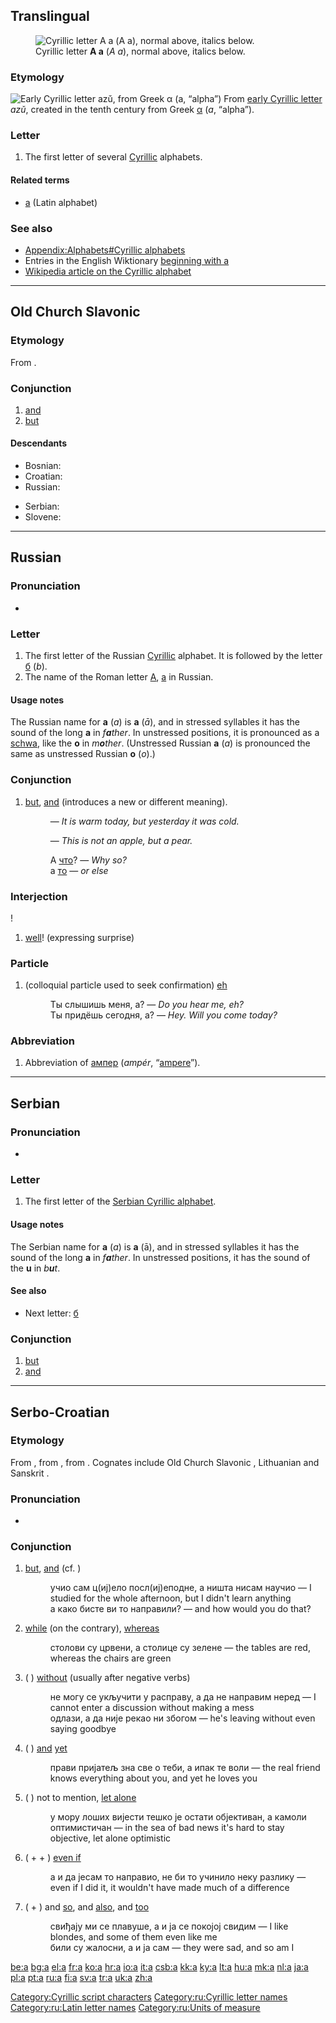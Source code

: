 {{also|А|Appendix:Variations of "a"}}
==Translingual==
[[Image:Cyrillic A.png|thumb|right|Cyrillic letter '''А а''' (''A a''), normal above, italics below.]]

===Etymology===
[[Image:Early Cyrillic letter Azu.png|Early Cyrillic letter ''azǔ'', from Greek α (''a'', “alpha”)]]
From [[w:Early Cyrillic alphabet|early Cyrillic letter]] ''azǔ'', created in the tenth century from Greek [[α]] (''a'', “alpha”).

===Letter===
{{infl|mul|letter|lower case||upper case|А}}

# The first letter of several [[Cyrillic]] alphabets.

====Related terms====
* [[a]] (Latin alphabet)

===See also===
* [[Appendix:Alphabets#Cyrillic alphabets]]
* Entries in the English Wiktionary [[Special:Allpages/а|beginning with а]]
* [[w:Cyrillic alphabet|Wikipedia article on the Cyrillic alphabet]]

[[Category:Cyrillic script characters]]
----

==Old Church Slavonic==

===Etymology===
From {{proto|Slavic|a|lang=cu}}.

===Conjunction===
{{infl|cu|conjunction|tr=a}}

# [[and]]
# [[but]]

====Descendants====
{{top2}}
* Bosnian: {{l|bs|a}}
* Croatian: {{l|hr|a}}
* Russian: {{l|ru|а}}
{{mid2}}
* Serbian: {{l|sr|a}}
* Slovene: {{l|sl|a}}
{{bottom2}}

----

==Russian==

===Pronunciation===
* {{audio|Ru-а.ogg|audio}}

===Letter===
{{infl|ru|letter|lower case||upper case|А}}

# The first letter of the Russian [[Cyrillic]] alphabet. It is followed by the letter [[б]] (''b'').
# The name of the Roman letter [[A]], [[a]] in Russian.

[[Category:ru:Cyrillic letter names]]
[[Category:ru:Latin letter names]]
====Usage notes====
The Russian name for '''а''' (''a'') is '''а''' (''ā''), and in stressed syllables it has the sound of the long '''a''' in ''f'''a'''ther''. In unstressed positions, it is pronounced as a [[schwa]], like the '''o''' in ''m'''o'''ther''. (Unstressed Russian '''а''' (''a'') is pronounced the same as unstressed Russian '''о''' (''o'').)

===Conjunction===
{{infl|ru|conjunction}}

# [[but]], [[and]] (introduces a new or different meaning).
#: {{Cyrl|[[сегодня|Сего́дня]] [[теплый|тепло́]], а [[вчера|вчера́]] [[быть|бы́ло]] [[холодный|хо́лодно]]}} — ''It is warm today, but yesterday it was cold.''
#: {{Cyrl|[[это|Это]] [[не#Russian|не]] [[яблоко|я́блоко]], а [[груша|гру́ша]]}} — ''This is not an apple, but a pear.''
#: А [[что]]? — ''Why so?''
#: а [[тот|то]] — ''or else''

===Interjection===
{{infl|ru|interjection}}!

# [[well]]! (expressing surprise)

===Particle===
{{infl|ru|particle}}

# (colloquial particle used to seek confirmation) [[eh]]
#: Ты слышишь меня, а? — ''Do you hear me, eh?''
#: Ты придёшь сегодня, а? — ''Hey. Will you come today?''

===Abbreviation===
{{infl|ru|abbreviation}}

# Abbreviation of [[ампер]] (''ampér'', “[[ampere]]”).

[[Category:ru:Units of measure]]

----

==Serbian==

===Pronunciation===
* {{qualifier|phoneme}} {{IPA|/a/|lang=sr}}

===Letter===
{{infl|sr|letter|lower case||upper case|А}}

# The first letter of the [[Serbian Cyrillic alphabet]].

====Usage notes====
The Serbian name for '''а''' (''a'') is '''а''' (ā), and in stressed syllables it has the sound of the long '''a''' in ''f'''a'''ther''. In unstressed positions, it has the sound of the '''u''' in ''b'''u'''t''.

====See also====
* Next letter: [[б#Serbian|б]]

===Conjunction===
{{infl|sr|conjunction|Roman spelling|a}}

# [[but]]
# [[and]]

----

==Serbo-Croatian==

===Etymology===
From {{proto|Slavic|a|and, but|lang=sh}}, from {{proto|Balto-Slavic|ō|lang=sh}}, from {{proto|Indo-European|h₁ōd|lang=sh}}. Cognates include Old Church Slavonic {{term|sc=Cyrs|а|tr=a|lang=cu}}, Lithuanian {{term|o|õ|and, but|lang=lt}} and Sanskrit {{term|sc=Deva| आत्|tr=ā́t||so, then, afterwards|lang=sa}}.

===Pronunciation===
* {{IPA|/a/|lang=sh}}

===Conjunction===
{{sh-conjunction|c|a}}

# [[but]], [[and]] (cf. {{term|sc=Cyrl|али|а̏ли|lang=sh}})
#: учио сам ц(иј)ело посл(иј)еподне, а ништа нисам научио — I studied for the whole afternoon, but I didn't learn anything
#: а како бисте ви то направили? — and how would you do that?
# [[while]] (on the contrary), [[whereas]]
#: столови су црвени, а столице су зелене — the tables are red, whereas the chairs are green
# ({{term|sc=Cyrl||а|lang=sh}} {{term|sc=Cyrl|да|lang=sh}} {{term|sc=Cyrl|не|lang=sh}}) [[without]] (usually after negative verbs)
#: не могу се укључити у расправу, а да не направим неред — I cannot enter a discussion without making a mess
#: одлази, а да није рекао ни збогом — he's leaving without even saying goodbye
# ({{term|sc=Cyrl||а|lang=sh}} {{term|sc=Cyrl|ипак|и̏па̄к|lang=sh}}) [[and]] [[yet]]
#: прави пријатељ зна све о теби, а ипак те воли — the real friend knows everything about you, and yet he loves you
# ({{term|sc=Cyrl||а|lang=sh}} {{term|sc=Cyrl|камоли|ка̏моли|lang=sh}}) not to mention, [[let alone]]
#: у мору лоших вијести тешко је остати објективан, а камоли оптимистичан — in the sea of bad news it's hard to stay objective, let alone optimistic
# ({{term|sc=Cyrl||а|lang=sh}} + {{term|sc=Cyrl|и|lang=sh}} + {{term|sc=Cyrl|да|lang=sh}}) [[even if]]
#: а и да јесам то направио, не би то учинило неку разлику — even if I did it, it wouldn't have made much of a difference
# ({{term|sc=Cyrl||а|lang=sh}} + {{term|sc=Cyrl|и|lang=sh}}) and [[so]], and [[also]], and [[too]]
#: свиђају ми се плавуше, а и ја се покојој свидим — I like blondes, and some of them even like me
#: били су жалосни, а и ја сам — they were sad, and so am I

[[be:а]]
[[bg:а]]
[[el:а]]
[[fr:а]]
[[ko:а]]
[[hr:а]]
[[io:а]]
[[it:а]]
[[csb:а]]
[[kk:а]]
[[ky:а]]
[[lt:а]]
[[hu:а]]
[[mk:а]]
[[nl:а]]
[[ja:а]]
[[pl:а]]
[[pt:а]]
[[ru:а]]
[[fi:а]]
[[sv:а]]
[[tr:а]]
[[uk:а]]
[[zh:а]]